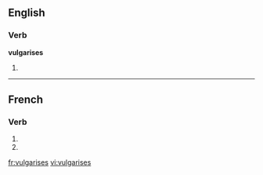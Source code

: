 {{also|vulgarisés}}
==English==

===Verb===
'''vulgarises'''

# {{third-person singular of|[[vulgarise]]}}

----

==French==

===Verb===
{{fr-verb-form}}

# {{form of|[[second-person|Second-person]] [[singular]] [[present indicative]]|vulgariser|lang=French}}
# {{form of|Second-person singular [[present subjunctive]]|vulgariser |lang=French}}

[[fr:vulgarises]]
[[vi:vulgarises]]